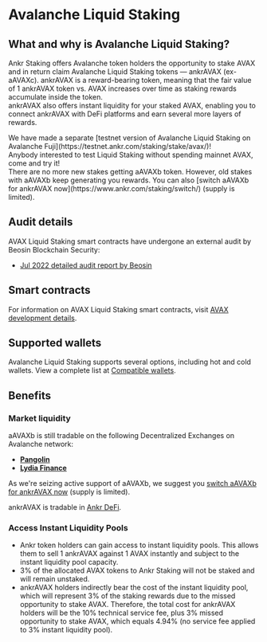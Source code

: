 
# Avalanche Liquid Staking

## What and why is Avalanche Liquid Staking?
Ankr Staking offers Avalanche token holders the opportunity to stake AVAX and in return claim Avalanche Liquid Staking tokens — ankrAVAX (ex-aAVAXc). 
ankrAVAX is a reward-bearing token, meaning that the fair value of 1 ankrAVAX token vs. AVAX increases over time as staking rewards accumulate inside the token.<br/>
ankrAVAX also offers instant liquidity for your staked AVAX, enabling you to connect ankrAVAX with DeFi platforms and earn several more layers of rewards.

<Callout type="tip">
We have made a separate [testnet version of Avalanche Liquid Staking on Avalanche Fuji](https://testnet.ankr.com/staking/stake/avax/)! <br/>
    Anybody interested to test Liquid Staking without spending mainnet AVAX, come and try it!<br/>
</Callout>

<Callout type="warning">
There are no more new stakes getting aAVAXb token. However, old stakes with aAVAXb keep generating you rewards. You can also [switch aAVAXb for ankrAVAX now](https://www.ankr.com/staking/switch/) (supply is limited).
</Callout>

## Audit details
AVAX Liquid Staking smart contracts have undergone an external audit by Beosin Blockchain Security:
* [Jul 2022 detailed audit report by Beosin](/pdf/smart_contract_security_audit_avax_beosin.pdf)

## Smart contracts

For information on AVAX Liquid Staking smart contracts, visit [AVAX development details](/staking-for-developers/dev-details/avax-liquid-staking-mechanics/#smart-contracts).

## Supported wallets
Avalanche Liquid Staking supports several options, including hot and cold wallets. 
View a complete list at [Compatible wallets](/staking-extra/compatible-wallets/).

## Benefits

### Market liquidity

aAVAXb is still tradable on the following Decentralized Exchanges on Avalanche network:

* [**Pangolin**](https://pangolin.exchange)
* [**Lydia Finance**](https://www.lydia.finance)

As we're seizing active support of aAVAXb, we suggest you [switch aAVAXb for ankrAVAX now](https://www.ankr.com/staking/switch/) (supply is limited).  

ankrAVAX is tradable in [Ankr DeFi](https://www.ankr.com/staking/defi/).

### Access Instant Liquidity Pools

* Ankr token holders can gain access to instant liquidity pools. This allows them to sell 1 ankrAVAX against 1 AVAX instantly and subject to the instant liquidity pool capacity.
* 3% of the allocated AVAX tokens to Ankr Staking will not be staked and will remain unstaked.
* ankrAVAX holders indirectly bear the cost of the instant liquidity pool, which will represent 3% of the staking rewards due to the missed opportunity to stake AVAX. Therefore, the total cost for ankrAVAX holders will be the 10% technical service fee, plus 3% missed opportunity to stake AVAX, which equals 4.94% (no service fee applied to 3% instant liquidity pool).

